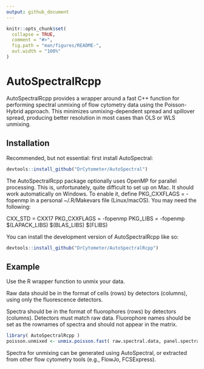```yaml
---
output: github_document
---
```


<!-- README.md is generated from README.Rmd. Please edit that file -->

```r
knitr::opts_chunk$set(
  collapse = TRUE,
  comment = "#>",
  fig.path = "man/figures/README-",
  out.width = "100%"
)
```

# AutoSpectralRcpp

<!-- badges: start -->
<!-- badges: end -->

AutoSpectralRcpp provides a wrapper around a fast C++ function for performing
spectral unmixing of flow cytometry data using the Poisson-Hybrid approach. This
minimizes unmixing-dependent spread and spillover spread, producing better
resolution in most cases than OLS or WLS unmixing.

## Installation

Recommended, but not essential: first install AutoSpectral:

``` r
devtools::install_github("DrCytometer/AutoSpectral")
```

The AutoSpectralRcpp package optionally uses OpenMP for parallel processing. 
This is, unfortunately, quite difficult to set up on Mac. It should work 
automatically on Windows.
To enable it, define PKG_CXXFLAGS = -fopenmp in a personal ~/.R/Makevars file (Linux/macOS). You may need the following:

CXX_STD = CXX17
PKG_CXXFLAGS = -fopenmp
PKG_LIBS = -fopenmp $(LAPACK_LIBS) $(BLAS_LIBS) $(FLIBS)


You can install the development version of AutoSpectralRcpp like so:

``` r
devtools::install_github("DrCytometer/AutoSpectralRcpp")
```

## Example

Use the R wrapper function to unmix your data.

Raw data should be in the format of cells (rows) by detectors (columns), using 
only the fluorescence detectors. 

Spectra should be in the format of fluorophores (rows) by detectors (columns).
Detectors must match raw data. Fluorophore names should be set as the rownames
of spectra and should not appear in the matrix.

```r
library( AutoSpectralRcpp )
poisson.unmixed <- unmix.poisson.fast( raw.spectral.data, panel.spectra )
```

Spectra for unmixing can be generated using AutoSpectral, or extracted from 
other flow cytometry tools (e.g., FlowJo, FCSExpress).
